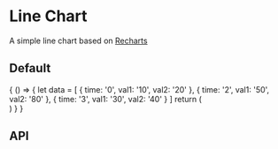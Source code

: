 

<Meta title="Chart/Line Chart" component={Subject}/>

# Line Chart

A simple line chart based on [Recharts](http://recharts.org/)

## Default

<Preview>
  <Story name="Default">
    {
      () => {
        let data = [
          {
            time: '0',
            val1: '10',
            val2: '20'
          },
          {
            time: '2',
            val1: '50',
            val2: '80'
          },
          {
            time: '3',
            val1: '30',
            val2: '40'
          }
        ]
        return (
          <div style={{display: 'flex', width: '700px', height: '250px'}}>
            <Subject label="line chart" data={data} x={'time'} y={['val1', 'val2']} />
          </div>
        )
      }
    }
  </Story>
</Preview>

## API

<Props of={Subject}/>
